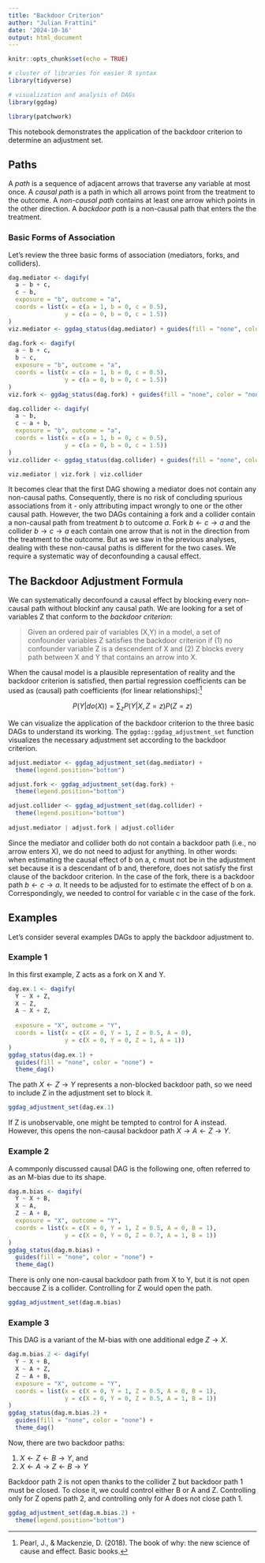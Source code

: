 ```yaml
---
title: "Backdoor Criterion"
author: "Julian Frattini"
date: '2024-10-16'
output: html_document
---
```


```r
knitr::opts_chunk$set(echo = TRUE)

# cluster of libraries for easier R syntax
library(tidyverse)

# visualization and analysis of DAGs
library(ggdag)

library(patchwork)
```

This notebook demonstrates the application of the backdoor criterion to determine an adjustment set.

## Paths

A *path* is a sequence of adjacent arrows that traverse any variable at most once.
A *causal path* is a path in which all arrows point from the treatment to the outcome.
A *non-causal path* contains at least one arrow which points in the other direction.
A *backdoor path* is a non-causal path that enters the the treatment.

### Basic Forms of Association

Let's review the three basic forms of association (mediators, forks, and colliders).

```r
dag.mediator <- dagify(
  a ~ b + c,
  c ~ b,
  exposure = "b", outcome = "a",
  coords = list(x = c(a = 1, b = 0, c = 0.5), 
                y = c(a = 0, b = 0, c = 1.5))
)
viz.mediator <- ggdag_status(dag.mediator) + guides(fill = "none", color = "none") + theme_dag()

dag.fork <- dagify(
  a ~ b + c,
  b ~ c,
  exposure = "b", outcome = "a",
  coords = list(x = c(a = 1, b = 0, c = 0.5), 
                y = c(a = 0, b = 0, c = 1.5))
)
viz.fork <- ggdag_status(dag.fork) + guides(fill = "none", color = "none") + theme_dag()

dag.collider <- dagify(
  a ~ b,
  c ~ a + b,
  exposure = "b", outcome = "a",
  coords = list(x = c(a = 1, b = 0, c = 0.5), 
                y = c(a = 0, b = 0, c = 1.5))
)
viz.collider <- ggdag_status(dag.collider) + guides(fill = "none", color = "none") + theme_dag()

viz.mediator | viz.fork | viz.collider
```

It becomes clear that the first DAG showing a mediator does not contain any non-causal paths. 
Consequently, there is no risk of concluding spurious associations from it - only attributing impact wrongly to one or the other causal path.
However, the two DAGs containing a fork and a collider contain a non-causal path from treatment $b$ to outcome $a$.
Fork $b \leftarrow c \rightarrow a$ and the collider $b \rightarrow c \rightarrow a$ each contain one arrow that is not in the direction from the treatment to the outcome.
But as we saw in the previous analyses, dealing with these non-causal paths is different for the two cases.
We require a systematic way of deconfounding a causal effect.

## The Backdoor Adjustment Formula

We can systematically deconfound a causal effect by blocking every non-causal path without blockinf any causal path.
We are looking for a set of variables Z that conform to the *backdoor criterion*:

> Given an ordered pair of variables (X,Y) in a model, a set of confounder variables Z satisfies the backdoor criterion if (1) no confounder variable Z is a descendent of X and (2) Z blocks every path between X and Y that contains an arrow into X.

When the causal model is a plausible representation of reality and the backdoor criterion is satisfied, then partial regression coefficients can be used as (causal) path coefficients (for linear relationships):[^1]

$$P(Y|do(X))=\sum_z P(Y|X,Z=z)P(Z=z)$$

We can visualize the application of the backdoor criterion to the three basic DAGs to understand its working.
The `ggdag::ggdag_adjustment_set` function visualizes the necessary adjustment set according to the backdoor criterion.

```r
adjust.mediator <- ggdag_adjustment_set(dag.mediator) +
  theme(legend.position="bottom")

adjust.fork <- ggdag_adjustment_set(dag.fork) +
  theme(legend.position="bottom")

adjust.collider <- ggdag_adjustment_set(dag.collider) +
  theme(legend.position="bottom")
 
adjust.mediator | adjust.fork | adjust.collider
```

Since the mediator and collider both do not contain a backdoor path (i.e., no arrow enters X), we do not need to adjust for anything.
In other words: when estimating the causal effect of b on a, c must not be in the adjustment set because it is a descendant of b and, therefore, does not satisfy the first clause of the backdoor criterion.
In the case of the fork, there is a backdoor path $b \leftarrow c \rightarrow a$.
It needs to be adjusted for to estimate the effect of b on a.
Correspondingly, we needed to control for variable c in the case of the fork.

## Examples

Let's consider several examples DAGs to apply the backdoor adjustment to.

### Example 1

In this first example, Z acts as a fork on X and Y.

```r
dag.ex.1 <- dagify(
  Y ~ X + Z,
  X ~ Z,
  A ~ X + Z,
  
  exposure = "X", outcome = "Y",
  coords = list(x = c(X = 0, Y = 1, Z = 0.5, A = 0), 
                y = c(X = 0, Y = 0, Z = 1, A = 1))
)
ggdag_status(dag.ex.1) + 
  guides(fill = "none", color = "none") +
  theme_dag()
```

The path $X \leftarrow Z \rightarrow Y$ represents a non-blocked backdoor path, so we need to include Z in the adjustment set to block it.

```r
ggdag_adjustment_set(dag.ex.1)
```

If Z is unobservable, one might be tempted to control for A instead. However, this opens the non-causal backdoor path $X \rightarrow A \leftarrow Z \rightarrow Y$.

### Example 2

A commponly discussed causal DAG is the following one, often referred to as an M-bias due to its shape.

```r
dag.m.bias <- dagify(
  Y ~ X + B,
  X ~ A,
  Z ~ A + B,
  exposure = "X", outcome = "Y",
  coords = list(x = c(X = 0, Y = 1, Z = 0.5, A = 0, B = 1), 
                y = c(X = 0, Y = 0, Z = 0.7, A = 1, B = 1))
)
ggdag_status(dag.m.bias) + 
  guides(fill = "none", color = "none") +
  theme_dag()
```

There is only one non-causal backdoor path from X to Y, but it is not open beccause Z is a collider.
Controlling for Z would open the path.

```r
ggdag_adjustment_set(dag.m.bias)
```

### Example 3

This DAG is a variant of the M-bias with one additional edge $Z \rightarrow X$.

```r
dag.m.bias.2 <- dagify(
  Y ~ X + B,
  X ~ A + Z,
  Z ~ A + B,
  exposure = "X", outcome = "Y",
  coords = list(x = c(X = 0, Y = 1, Z = 0.5, A = 0, B = 1), 
                y = c(X = 0, Y = 0, Z = 0.5, A = 1, B = 1))
)
ggdag_status(dag.m.bias.2) + 
  guides(fill = "none", color = "none") +
  theme_dag()
```

Now, there are two backdoor paths:

1. $X \leftarrow Z \leftarrow B \rightarrow Y$, and
2. $X \leftarrow A \rightarrow Z \leftarrow B \rightarrow Y$

Backdoor path 2 is not open thanks to the collider Z but backdoor path 1 must be closed.
To close it, we could control either B or A and Z. 
Controlling only for Z opens path 2, and controlling only for A does not close path 1.

```r
ggdag_adjustment_set(dag.m.bias.2) +
  theme(legend.position="bottom")
```

[^1]: Pearl, J., & Mackenzie, D. (2018). The book of why: the new science of cause and effect. Basic books.
